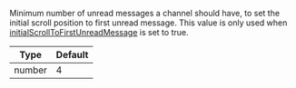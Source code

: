 Minimum number of unread messages a channel should have, to set the initial scroll position to first unread message.
This value is only used when [initialScrollToFirstUnreadMessage](/reactnative/core-components/channel/#initialscrolltofirstunreadmessage) is set to true.

| Type | Default |
| - | - |
| number | 4 |